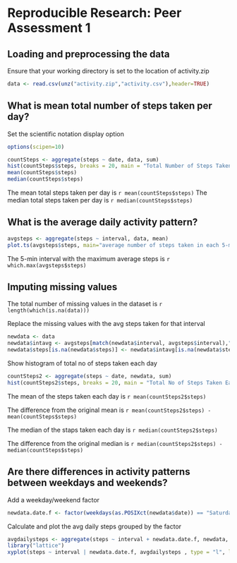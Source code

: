# Reproducible Research: Peer Assessment 1

## Loading and preprocessing the data

Ensure that your working directory is set to the location of activity.zip

```r
data <- read.csv(unz("activity.zip","activity.csv"),header=TRUE)
```
## What is mean total number of steps taken per day?

Set the scientific notation display option
```r
options(scipen=10)
```

```r
countSteps <- aggregate(steps ~ date, data, sum)
hist(countSteps$steps, breaks = 20, main = "Total Number of Steps Taken Each Day")
mean(countSteps$steps)
median(countSteps$steps)
```

The mean total steps taken per day is `r mean(countSteps$steps)`
The median total steps taken per day is `r median(countSteps$steps)`

## What is the average daily activity pattern?
```r
avgsteps <- aggregate(steps ~ interval, data, mean)
plot.ts(avgsteps$steps, main="average number of steps taken in each 5-min interval")
```

The 5-min interval with the maximum average steps is `r which.max(avgsteps$steps)`

## Imputing missing values

The total number of missing values in the dataset is `r length(which(is.na(data)))`

Replace the missing values with the avg steps taken for that interval
```r
newdata <- data
newdata$intavg <- avgsteps[match(newdata$interval, avgsteps$interval),"steps"]
newdata$steps[is.na(newdata$steps)] <- newdata$intavg[is.na(newdata$steps)]
```
Show histogram of total no of steps taken each day
```r
countSteps2 <- aggregate(steps ~ date, newdata, sum)
hist(countSteps2$steps, breaks = 20, main = "Total No of Steps Taken Each Day")
```

The mean of the steps taken each day is `r mean(countSteps2$steps)` 

The difference from the original mean is `r mean(countSteps2$steps) - mean(countSteps$steps)`

The median of the staps taken each day is `r median(countSteps2$steps)`

The difference from the original median is `r median(countSteps2$steps) - median(countSteps$steps)`


## Are there differences in activity patterns between weekdays and weekends?

Add a weekday/weekend factor 

```r
newdata.date.f <- factor(weekdays(as.POSIXct(newdata$date)) == "Saturday" | weekdays(as.POSIXct(newdata$date)) == "Sunday", labels=c("weekday","weekend"))
```

Calculate and plot the avg daily steps grouped by the factor

```r
avgdailysteps <- aggregate(steps ~ interval + newdata.date.f, newdata, mean)
library("lattice")
xyplot(steps ~ interval | newdata.date.f, avgdailysteps , type = "l", layout = c(1,2,1), main = "Avg Number of Steps")
```
